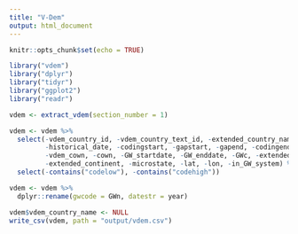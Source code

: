 ```yaml
---
title: "V-Dem"
output: html_document
---
```


```r
knitr::opts_chunk$set(echo = TRUE)

library("vdem")
library("dplyr")
library("tidyr")
library("ggplot2")
library("readr")
```

```r
vdem <- extract_vdem(section_number = 1)

vdem <- vdem %>%
  select(-vdem_country_id, -vdem_country_text_id, -extended_country_name, 
         -historical_date, -codingstart, -gapstart, -gapend, -codingend, 
         -vdem_cown, -cown, -GW_startdate, -GW_enddate, -GWc, -extended_region,
         -extended_continent, -microstate, -lat, -lon, -in_GW_system) %>%
  select(-contains("codelow"), -contains("codehigh"))

vdem <- vdem %>%
  dplyr::rename(gwcode = GWn, datestr = year)

vdem$vdem_country_name <- NULL
write_csv(vdem, path = "output/vdem.csv")
```

